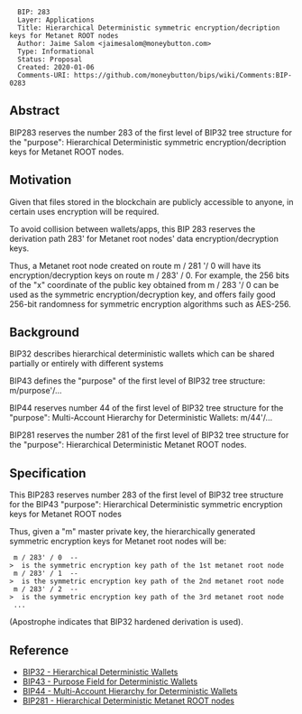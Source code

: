 <pre>
  BIP: 283
  Layer: Applications
  Title: Hierarchical Deterministic symmetric encryption/decription keys for Metanet ROOT nodes
  Author: Jaime Salom <jaimesalom@moneybutton.com>
  Type: Informational
  Status: Proposal
  Created: 2020-01-06
  Comments-URI: https://github.com/moneybutton/bips/wiki/Comments:BIP-0283
</pre>


==Abstract==

BIP283 reserves the number 283 of the first level of BIP32 tree structure for the "purpose": Hierarchical Deterministic symmetric encryption/decription keys for Metanet ROOT nodes.


==Motivation==

Given that files stored in the blockchain are publicly accessible to anyone, in certain uses encryption will be required.

To avoid collision between wallets/apps, this BIP 283 reserves the derivation path 283' for Metanet root nodes' data encryption/decryption keys.

Thus, a Metanet root node created on route m / 281 '/ 0 will have its encryption/decryption keys on route m / 283' / 0. 
For example, the 256 bits of the "x" coordinate of the public key obtained from m / 283 '/ 0 can be used as the symmetric encryption/decryption key, and offers faily good 256-bit randomness for symmetric encryption algorithms such as AES-256.


==Background==

BIP32 describes hierarchical deterministic wallets which can be shared partially or entirely with different systems

BIP43 defines the "purpose" of the first level of BIP32 tree structure: m/purpose'/...

BIP44 reserves number 44 of the first level of BIP32 tree structure for the "purpose": Multi-Account Hierarchy for Deterministic Wallets: m/44'/...

BIP281 reserves the number 281 of the first level of BIP32 tree structure for the "purpose": Hierarchical Deterministic Metanet ROOT nodes.


==Specification==

This BIP283 reserves number 283 of the first level of BIP32 tree structure for the BIP43 "purpose": Hierarchical Deterministic symmetric encryption keys for Metanet ROOT nodes

Thus, given a "m" master private key, the hierarchically generated symmetric encryption keys for Metanet root nodes will be:
  m / 283' / 0  -->  is the symmetric encryption key path of the 1st metanet root node
  m / 283' / 1  -->  is the symmetric encryption key path of the 2nd metanet root node 
  m / 283' / 2  -->  is the symmetric encryption key path of the 3rd metanet root node 
  ...

(Apostrophe indicates that BIP32 hardened derivation is used).


==Reference==

* [[bip-0032.mediawiki|BIP32 - Hierarchical Deterministic Wallets]]
* [[bip-0043.mediawiki|BIP43 - Purpose Field for Deterministic Wallets]]
* [[bip-0044.mediawiki|BIP44 - Multi-Account Hierarchy for Deterministic Wallets]]
* [[bip-0281.mediawiki|BIP281 - Hierarchical Deterministic Metanet ROOT nodes]]
